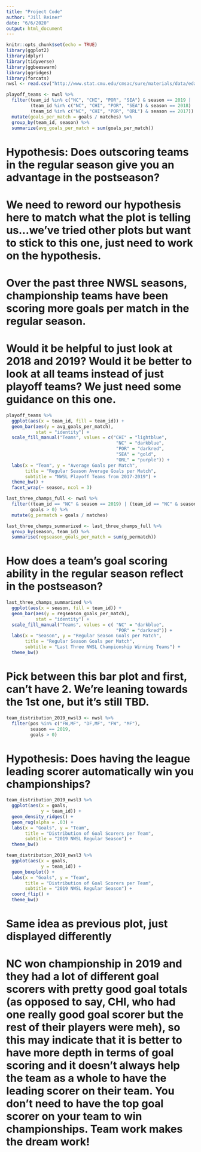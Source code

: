 ```yaml
---
title: "Project Code"
author: "Jill Reiner"
date: "6/6/2020"
output: html_document
---
```


```r
knitr::opts_chunk$set(echo = TRUE)
library(ggplot2)
library(dplyr)
library(tidyverse)
library(ggbeeswarm)
library(ggridges)
library(forcats)
nwsl <- read.csv("http://www.stat.cmu.edu/cmsac/sure/materials/data/eda_projects/nwsl_season_stats.csv")
```

```r
playoff_teams <- nwsl %>%
  filter(team_id %in% c("NC", "CHI", "POR", "SEA") & season == 2019 |
         (team_id %in% c("NC", "CHI", "POR", "SEA") & season == 2018) |
         (team_id %in% c("NC", "CHI", "POR", "ORL") & season == 2017)) %>%
  mutate(goals_per_match = goals / matches) %>%
  group_by(team_id, season) %>%
  summarize(avg_goals_per_match = sum(goals_per_match))
```

# Hypothesis: Does outscoring teams in the regular season give you an advantage in the postseason? 

# We need to reword our hypothesis here to match what the plot is telling us...we've tried other plots but want to stick to this one, just need to work on the hypothesis.

# Over the past three NWSL seasons, championship teams have been scoring more goals per match in the regular season.

# Would it be helpful to just look at 2018 and 2019? Would it be better to look at all teams instead of just playoff teams? We just need some guidance on this one.

```r
playoff_teams %>%
  ggplot(aes(x = team_id, fill = team_id)) +
  geom_bar(aes(y = avg_goals_per_match),
           stat = "identity") +
  scale_fill_manual("Teams", values = c("CHI" = "lightblue", 
                                         "NC" = "darkblue", 
                                         "POR" = "darkred",
                                         "SEA" = "gold",
                                         "ORL" = "purple")) + 
  labs(x = "Team", y = "Average Goals per Match",
       title = "Regular Season Average Goals per Match",
       subtitle = "NWSL Playoff Teams from 2017-2019") +
  theme_bw() +
  facet_wrap(~ season, ncol = 3)
```

```r
last_three_champs_full <- nwsl %>%
  filter((team_id == "NC" & season == 2019) | (team_id == "NC" & season == 2018) | (team_id == "POR" & season == 2017),
         goals > 0) %>%
  mutate(g_permatch = goals / matches)
```

```r
last_three_champs_summarized <- last_three_champs_full %>%
  group_by(season, team_id) %>%
  summarise(regseason_goals_per_match = sum(g_permatch))
```

# How does a team's goal scoring ability in the regular season reflect in the postseason?

```r
last_three_champs_summarized %>%
  ggplot(aes(x = season, fill = team_id)) +
  geom_bar(aes(y = regseason_goals_per_match),
           stat = "identity") +
  scale_fill_manual("Teams", values = c( "NC" = "darkblue", 
                                         "POR" = "darkred")) + 
  labs(x = "Season", y = "Regular Season Goals per Match",
       title = "Regular Season Goals per Match",
       subtitle = "Last Three NWSL Championship Winning Teams") +
  theme_bw()
```

# Pick between this bar plot and first, can't have 2. We're leaning towards the 1st one, but it's still TBD.

```r
team_distribution_2019_nwsl3 <- nwsl %>%
  filter(pos %in% c("FW,MF", "DF,MF", "FW", "MF"),
         season == 2019,
         goals > 0)
```

# Hypothesis: Does having the league leading scorer automatically win you championships?

```r
team_distribution_2019_nwsl3 %>%
  ggplot(aes(x = goals,
             y = team_id)) +
  geom_density_ridges() +
  geom_rug(alpha = .03) + 
  labs(x = "Goals", y = "Team",
       title = "Distribution of Goal Scorers per Team",
       subtitle = "2019 NWSL Regular Season") +
  theme_bw()
```

```r
team_distribution_2019_nwsl3 %>%
  ggplot(aes(x = goals,
             y = team_id)) +
  geom_boxplot() + 
  labs(x = "Goals", y = "Team",
       title = "Distribution of Goal Scorers per Team",
       subtitle = "2019 NWSL Regular Season") +
  coord_flip() + 
  theme_bw()
```

# Same idea as previous plot, just displayed differently

# NC won championship in 2019 and they had a lot of different goal scorers with pretty good goal totals (as opposed to say, CHI, who had one really good goal scorer but the rest of their players were meh), so this may indicate that it is better to have more depth in terms of goal scoring and it doesn't always help the team as a whole to have the leading scorer on their team. You don't need to have the top goal scorer on your team to win championships. Team work makes the dream work!



